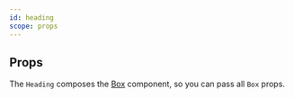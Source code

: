 ```yaml
---
id: heading
scope: props
---
```


## Props

The `Heading` composes the [Box](/docs/components/layout/box) component, so you
can pass all `Box` props.

<PropsTable of='Heading' />
